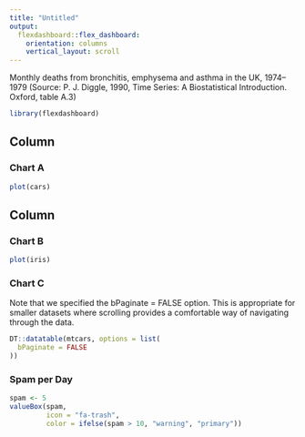 ```yaml
---
title: "Untitled"
output: 
  flexdashboard::flex_dashboard:
    orientation: columns
    vertical_layout: scroll
---
```


Monthly deaths from bronchitis, emphysema and asthma in the
UK, 1974–1979 (Source: P. J. Diggle, 1990, Time Series: A
Biostatistical Introduction. Oxford, table A.3)

```r
library(flexdashboard)
```

## Column {data-width="650"}

### Chart A

```r
plot(cars)
```

## Column {data-width="350"}

### Chart B

```r
plot(iris)
```

### Chart C
Note that we specified the bPaginate = FALSE option. This is appropriate for smaller datasets where scrolling provides a comfortable way of navigating through the data.

```r
DT::datatable(mtcars, options = list(
  bPaginate = FALSE
))
```

### Spam per Day

```r
spam <- 5
valueBox(spam, 
         icon = "fa-trash",
         color = ifelse(spam > 10, "warning", "primary"))
```
